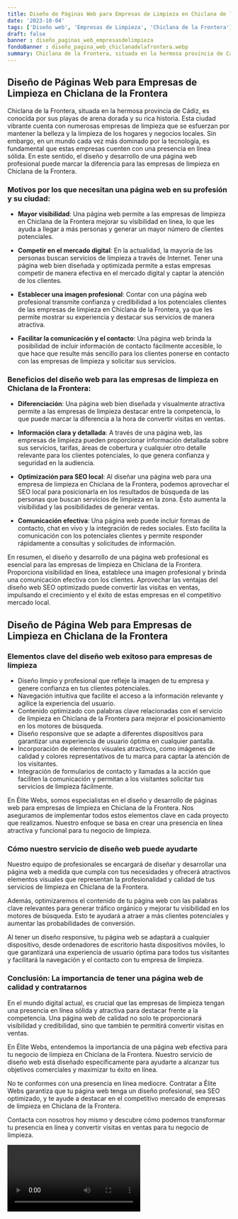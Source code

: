 ```yaml
---
title: Diseño de Páginas Web para Empresas de Limpieza en Chiclana de la Frontera
date: '2023-10-04'
tags: ['Diseño web', 'Empresas de Limpieza', 'Chiclana de la Frontera']
draft: false
banner : diseño_paginas_web_empresasdelimpieza
fondoBanner : diseño_pagina_web_chiclanadelafrontera.webp
summary: Chiclana de la Frontera, situada en la hermosa provincia de Cádiz, es conocida por sus playas de arena dorada y su rica historia. Esta ciudad vibrante cuenta con numerosas empresas de limpieza que se esfuerzan por mantener la belleza y la limpieza de los hogares y negocios locales. Sin embargo, en un mundo cada vez más dominado por la tecnología, es fundamental que estas empresas cuenten con una presencia en línea sólida. En este sentido, el diseño y desarrollo de una página web profesional puede marcar la diferencia para las empresas de limpieza en Chiclana de la Frontera.
---
```


## Diseño de Páginas Web para Empresas de Limpieza en Chiclana de la Frontera 

Chiclana de la Frontera, situada en la hermosa provincia de Cádiz, es conocida por sus playas de arena dorada y su rica historia. Esta ciudad vibrante cuenta con numerosas empresas de limpieza que se esfuerzan por mantener la belleza y la limpieza de los hogares y negocios locales. Sin embargo, en un mundo cada vez más dominado por la tecnología, es fundamental que estas empresas cuenten con una presencia en línea sólida. En este sentido, el diseño y desarrollo de una página web profesional puede marcar la diferencia para las empresas de limpieza en Chiclana de la Frontera.

### Motivos por los que necesitan una página web en su profesión y su ciudad:

* **Mayor visibilidad**: Una página web permite a las empresas de limpieza en Chiclana de la Frontera mejorar su visibilidad en línea, lo que les ayuda a llegar a más personas y generar un mayor número de clientes potenciales.

* **Competir en el mercado digital**: En la actualidad, la mayoría de las personas buscan servicios de limpieza a través de Internet. Tener una página web bien diseñada y optimizada permite a estas empresas competir de manera efectiva en el mercado digital y captar la atención de los clientes.

* **Establecer una imagen profesional**: Contar con una página web profesional transmite confianza y credibilidad a los potenciales clientes de las empresas de limpieza en Chiclana de la Frontera, ya que les permite mostrar su experiencia y destacar sus servicios de manera atractiva.

* **Facilitar la comunicación y el contacto**: Una página web brinda la posibilidad de incluir información de contacto fácilmente accesible, lo que hace que resulte más sencillo para los clientes ponerse en contacto con las empresas de limpieza y solicitar sus servicios.

### Beneficios del diseño web para las empresas de limpieza en Chiclana de la Frontera:

* **Diferenciación**: Una página web bien diseñada y visualmente atractiva permite a las empresas de limpieza destacar entre la competencia, lo que puede marcar la diferencia a la hora de convertir visitas en ventas.

* **Información clara y detallada**: A través de una página web, las empresas de limpieza pueden proporcionar información detallada sobre sus servicios, tarifas, áreas de cobertura y cualquier otro detalle relevante para los clientes potenciales, lo que genera confianza y seguridad en la audiencia.

* **Optimización para SEO local**: Al diseñar una página web para una empresa de limpieza en Chiclana de la Frontera, podemos aprovechar el SEO local para posicionarla en los resultados de búsqueda de las personas que buscan servicios de limpieza en la zona. Esto aumenta la visibilidad y las posibilidades de generar ventas.

* **Comunicación efectiva**: Una página web puede incluir formas de contacto, chat en vivo y la integración de redes sociales. Esto facilita la comunicación con los potenciales clientes y permite responder rápidamente a consultas y solicitudes de información.

En resumen, el diseño y desarrollo de una página web profesional es esencial para las empresas de limpieza en Chiclana de la Frontera. Proporciona visibilidad en línea, establece una imagen profesional y brinda una comunicación efectiva con los clientes. Aprovechar las ventajas del diseño web SEO optimizado puede convertir las visitas en ventas, impulsando el crecimiento y el éxito de estas empresas en el competitivo mercado local.

<GifSeo />

<Cta />

## Diseño de Página Web para Empresas de Limpieza en Chiclana de la Frontera

### Elementos clave del diseño web exitoso para empresas de limpieza

- Diseño limpio y profesional que refleje la imagen de tu empresa y genere confianza en tus clientes potenciales.
- Navegación intuitiva que facilite el acceso a la información relevante y agilice la experiencia del usuario.
- Contenido optimizado con palabras clave relacionadas con el servicio de limpieza en Chiclana de la Frontera para mejorar el posicionamiento en los motores de búsqueda.
- Diseño responsive que se adapte a diferentes dispositivos para garantizar una experiencia de usuario óptima en cualquier pantalla.
- Incorporación de elementos visuales atractivos, como imágenes de calidad y colores representativos de tu marca para captar la atención de los visitantes.
- Integración de formularios de contacto y llamadas a la acción que faciliten la comunicación y permitan a los visitantes solicitar tus servicios de limpieza fácilmente.

En Élite Webs, somos especialistas en el diseño y desarrollo de páginas web para empresas de limpieza en Chiclana de la Frontera. Nos aseguramos de implementar todos estos elementos clave en cada proyecto que realizamos. Nuestro enfoque se basa en crear una presencia en línea atractiva y funcional para tu negocio de limpieza.

### Cómo nuestro servicio de diseño web puede ayudarte

Nuestro equipo de profesionales se encargará de diseñar y desarrollar una página web a medida que cumpla con tus necesidades y ofrecerá atractivos elementos visuales que representan la profesionalidad y calidad de tus servicios de limpieza en Chiclana de la Frontera.

Además, optimizaremos el contenido de tu página web con las palabras clave relevantes para generar tráfico orgánico y mejorar tu visibilidad en los motores de búsqueda. Esto te ayudará a atraer a más clientes potenciales y aumentar las probabilidades de conversión.

Al tener un diseño responsive, tu página web se adaptará a cualquier dispositivo, desde ordenadores de escritorio hasta dispositivos móviles, lo que garantizará una experiencia de usuario óptima para todos tus visitantes y facilitará la navegación y el contacto con tu empresa de limpieza.

### Conclusión: La importancia de tener una página web de calidad y contratarnos

En el mundo digital actual, es crucial que las empresas de limpieza tengan una presencia en línea sólida y atractiva para destacar frente a la competencia. Una página web de calidad no solo te proporcionará visibilidad y credibilidad, sino que también te permitirá convertir visitas en ventas.

En Élite Webs, entendemos la importancia de una página web efectiva para tu negocio de limpieza en Chiclana de la Frontera. Nuestro servicio de diseño web está diseñado específicamente para ayudarte a alcanzar tus objetivos comerciales y maximizar tu éxito en línea.

No te conformes con una presencia en línea mediocre. Contratar a Élite Webs garantiza que tu página web tenga un diseño profesional, sea SEO optimizado, y te ayude a destacar en el competitivo mercado de empresas de limpieza en Chiclana de la Frontera.

Contacta con nosotros hoy mismo y descubre cómo podemos transformar tu presencia en línea y convertir visitas en ventas para tu negocio de limpieza.

<Video />

<CtaBot job='Empresas de Limpieza' city='Chiclana de la Frontera'/>

<Gmaps query='Chiclana de la Frontera+españa+maps' />